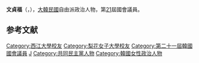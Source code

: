 {{BLP unsourced|time=2020-10-08T07:44:00+00:00}}
{{Infobox politician
| name = 文貞福<br>{{lang|ko|문정복}}
| image = 문정복.jpg
| caption = 
| birth_date = {{Birth date and age|1967|1|10}}
| birth_place = {{KOR}}
| residence = {{KOR}}[[京畿道|京畿道]][[始興市|始興市]]{{tsl|ko|은행동 (시흥시)|銀杏洞}}
| nationality = {{ROK}}
| party = {{MPK}}
| other_names = 
| alma_mater = [[西江大學|西江大學]]、[[梨花女子大學|梨花女子大學]]
| office = {{flagicon|South Korea}} 第21屆[[韓國國會|韓國國會]]議員
| term_start = 2020年5月30日
| term_end = 
| constituency = [[京畿道|京畿道]][[始興市|始興市]]甲
| predecessor = {{tsl|ko|함진규|咸珍圭}}
| successor = 
}}

'''文貞福'''（{{kor|문정복|文貞福|Moon Jeong-bok}}，{{bd|1967年|1月10日}}），[[大韓民國|大韓民國]]自由派政治人物，第[[第21屆大韓民國國會議員名單|21]]屆國會議員。

== 参考文献 ==
<references />

{{DEFAULTSORT:Moon Jeong-bok}}
[[Category:西江大學校友|Category:西江大學校友]]
[[Category:梨花女子大學校友|Category:梨花女子大學校友]]
[[Category:第二十一屆韓國國會議員|Category:第二十一屆韓國國會議員]]
[[Category:文姓|J]]
[[Category:共同民主黨人物|Category:共同民主黨人物]]
[[Category:韓國女性政治人物|Category:韓國女性政治人物]]